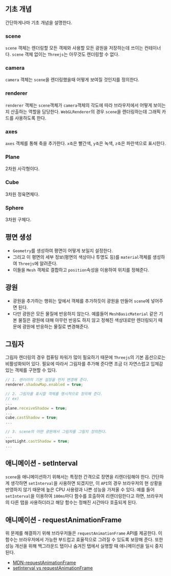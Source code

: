 
<Meta title="Threejs/BasicScene/Theory1" />

## 기초 개념

간단하게나마 기초 개념을 설명한다.

### scene

`scene` 객체는 렌더링할 모든 객체와 사용할 모든 광원을 저장하는데 쓰이는 컨테이너다. `scene` 객체 없이는 `Threejs`는 아무것도 렌더링할 수 없다.

### camera

`camera` 객체는 `scene`을 렌더링했을때 어떻게 보여질 것인지를 정의한다.

### renderer

`renderer` 객체는 `scene`객체가 `camera`객체의 각도에 따라 브라우저에서 어떻게 보이는지 산출하는 역할을 담당한다. `WebGLRenderer`의 경우 `scene`을 렌더링하는데 그래픽 카드를 사용하도록 한다.

### axes

`axes` 객체를 통해 축을 추가한다. `x축`은 빨간색, `y축`은 녹색, `z축`은 파란색으로 표시한다.

### Plane

2차원 사각형이다.

### Cube

3차원 정육면체다.

### Sphere

3차원 구체다.

## 평면 생성

- `Geometry`를 생성하여 평면이 어떻게 보일지 설정한다.
- 그리고 이 평면의 세부 정보(평면의 색상이나 투명도 등)를 `material`객체를 생성하여 `Threejs`에 알려준다.
- 이들을 `Mesh` 객체로 결합하고 `position`속성을 이용하여 위치를 정해준다.

## 광원

- 광원을 추가하는 행위는 앞에서 객체를 추가하듯이 광원을 만들어 `scene`에 넣어주면 된다.
- 다만 광원은 모든 물질에 반응하지 않는다. 예를들어 `MeshBasicMaterial` 같은 기본 물질은 광원에 대해 아무런 반응도 하지 않고 정해진 색상대로만 렌더링되기 때문에 광원에 반응하는 물질로 변경해준다.

## 그림자

그림자 렌더링의 경우 컴퓨팅 파워가 많이 필요하기 때문에 `Threejs`의 기본 옵션으로는 비활성화되어 있다. 필요에 따라서 그림자를 추가해 준다면 조금 더 자연스럽고 입체감 있는 객체를 구현할 수 있다.

```javascript
// 1. 렌러러의 기본 설정을 먼저 변경해 준다.
renderer.shadowMap.enabled = true;

// 2. 그림자를 표시할 객체를 명시적으로 정의해 준다.
// ex)
...
plane.receiveShadow = true;
...
cube.castShadow = true;
...

// 3. scene의 어떤 광원에서 그림자를 그릴지 정의한다.
...
spotLight.castShadow = true;
...
```


## 애니메이션 - setInterval

`scene`을 애니메이션하기 위해서는 특정한 간격으로 장면을 리렌더링해야 한다. 간단하게 생각하면 `setInterval`을 사용하면 되겠지만, 이 `API`의 경우 브라우저의 현 상황을 반영하지 않기 때문에 높은 CPU 사용량과 나쁜 성능을 가져올 수 있다. 예를 들어 `setInterval`을 이용하여 `100ms`마다 함수를 호출하여 리렌더링한다고 하면, 브라우저의 다른 탭을 사용하더라고 해당 함수는 정해진 시간마다 호출되게 된다.


## 애니메이션 - requestAnimationFrame

위 문제를 해결하기 위해 브라우저들은 `requestAnimationFrame` API를 제공한다. 이 함수는 브라우저에서 가능한 부드럽고 효율적으로 그려질 수 있도록 보장해 준다. 또한 성능 개선을 위해 백그라운드 탭이나 숨겨진 탭에서 실행할 때 애니메이션을 일시 중지된다. 

- [MDN-requestAnimationFrame](https://developer.mozilla.org/en-US/docs/Web/API/window/requestAnimationFrame)
- [setInterval vs requestAnimationFrame](https://hacks.mozilla.org/2011/08/animating-with-javascript-from-setinterval-to-requestanimationframe/)
